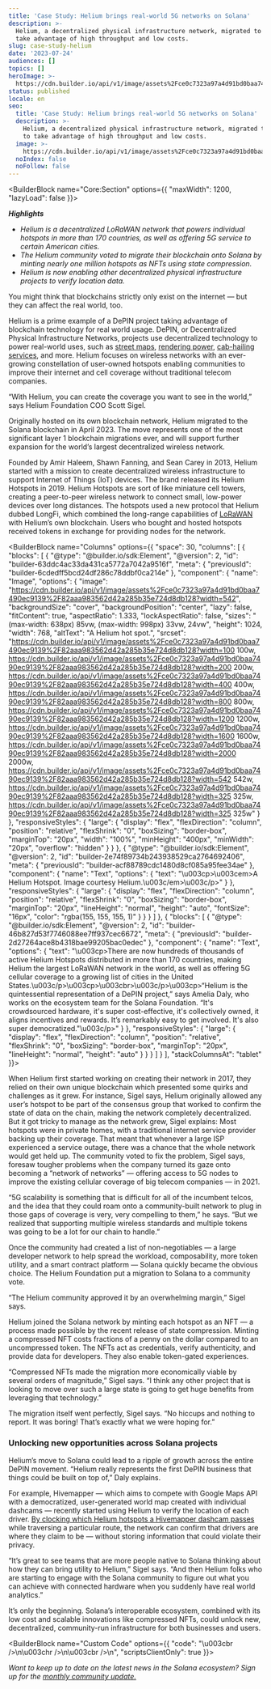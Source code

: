 ```yaml
---
title: 'Case Study: Helium brings real-world 5G networks on Solana'
description: >-
  Helium, a decentralized physical infrastructure network, migrated to Solana to
  take advantage of high throughput and low costs.
slug: case-study-helium
date: '2023-07-24'
audiences: []
topics: []
heroImage: >-
  https://cdn.builder.io/api/v1/image/assets%2Fce0c7323a97a4d91bd0baa7490ec9139%2F4fa7fddbc841494ba3d784e53af6cb78
status: published
locale: en
seo:
  title: 'Case Study: Helium brings real-world 5G networks on Solana'
  description: >-
    Helium, a decentralized physical infrastructure network, migrated to Solana
    to take advantage of high throughput and low costs.
  image: >-
    https://cdn.builder.io/api/v1/image/assets%2Fce0c7323a97a4d91bd0baa7490ec9139%2F4fa7fddbc841494ba3d784e53af6cb78
  noIndex: false
  noFollow: false
---
```


<BuilderBlock name="Core:Section" options={{
  "maxWidth": 1200,
  "lazyLoad": false
}}>

</BuilderBlock>

**_Highlights_**﻿

  

-   _Helium is a decentralized LoRaWAN network that powers individual hotspots in more than 170 countries, as well as offering 5G service to certain American cities._
-   _The Helium community voted to migrate their blockchain onto Solana by minting nearly one million hotspots as NFTs using state compression._
-   _Helium is now enabling other decentralized physical infrastructure projects to verify location data._

You might think that blockchains strictly only exist on the internet — but they can affect the real world, too.

  

Helium is a prime example of a DePIN project taking advantage of blockchain technology for real world usage. DePIN, or Decentralized Physical Infrastructure Networks, projects use decentralized technology to power real-world uses, such as [street maps](https://hivemapper.com/explorer), [rendering power](https://rendertoken.com/), [cab-hailing services](https://teleport.xyz), and more. Helium focuses on wireless networks with an ever-growing constellation of user-owned hotspots enabling communities to improve their internet and cell coverage without traditional telecom companies.

“With Helium, you can create the coverage you want to see in the world,” says Helium Foundation COO Scott Sigel. 

Originally hosted on its own blockchain network, Helium migrated to the Solana blockchain in April 2023. The move represents one of the most significant layer 1 blockchain migrations ever, and will support further expansion for the world’s largest decentralized wireless network. 

Founded by Amir Haleem, Shawn Fanning, and Sean Carey in 2013, Helium started with a mission to create decentralized wireless infrastructure to support Internet of Things (IoT) devices. The brand released its Helium Hotspots in 2019. Helium Hotspots are sort of like miniature cell towers, creating a peer-to-peer wireless network to connect small, low-power devices over long distances. The hotspots used a new protocol that Helium dubbed LongFi, which combined the long-range capabilities of [LoRaWAN](https://lora-alliance.org/about-lorawan/) with Helium’s own blockchain. Users who bought and hosted hotspots received tokens in exchange for providing nodes for the network.

<BuilderBlock name="Columns" options={{
  "space": 30,
  "columns": [
    {
      "blocks": [
        {
          "@type": "@builder.io/sdk:Element",
          "@version": 2,
          "id": "builder-63ddc4ac33da431ca5772a7042a9516f",
          "meta": {
            "previousId": "builder-6cdedff5bcd24df286c78ddbf0ca214e"
          },
          "component": {
            "name": "Image",
            "options": {
              "image": "https://cdn.builder.io/api/v1/image/assets%2Fce0c7323a97a4d91bd0baa7490ec9139%2F82aaa983562d42a285b35e724d8db128?width=542",
              "backgroundSize": "cover",
              "backgroundPosition": "center",
              "lazy": false,
              "fitContent": true,
              "aspectRatio": 1.333,
              "lockAspectRatio": false,
              "sizes": "(max-width: 638px) 85vw, (max-width: 998px) 33vw, 24vw",
              "height": 1024,
              "width": 768,
              "altText": "A Helium hot spot.",
              "srcset": "https://cdn.builder.io/api/v1/image/assets%2Fce0c7323a97a4d91bd0baa7490ec9139%2F82aaa983562d42a285b35e724d8db128?width=100 100w, https://cdn.builder.io/api/v1/image/assets%2Fce0c7323a97a4d91bd0baa7490ec9139%2F82aaa983562d42a285b35e724d8db128?width=200 200w, https://cdn.builder.io/api/v1/image/assets%2Fce0c7323a97a4d91bd0baa7490ec9139%2F82aaa983562d42a285b35e724d8db128?width=400 400w, https://cdn.builder.io/api/v1/image/assets%2Fce0c7323a97a4d91bd0baa7490ec9139%2F82aaa983562d42a285b35e724d8db128?width=800 800w, https://cdn.builder.io/api/v1/image/assets%2Fce0c7323a97a4d91bd0baa7490ec9139%2F82aaa983562d42a285b35e724d8db128?width=1200 1200w, https://cdn.builder.io/api/v1/image/assets%2Fce0c7323a97a4d91bd0baa7490ec9139%2F82aaa983562d42a285b35e724d8db128?width=1600 1600w, https://cdn.builder.io/api/v1/image/assets%2Fce0c7323a97a4d91bd0baa7490ec9139%2F82aaa983562d42a285b35e724d8db128?width=2000 2000w, https://cdn.builder.io/api/v1/image/assets%2Fce0c7323a97a4d91bd0baa7490ec9139%2F82aaa983562d42a285b35e724d8db128?width=542 542w, https://cdn.builder.io/api/v1/image/assets%2Fce0c7323a97a4d91bd0baa7490ec9139%2F82aaa983562d42a285b35e724d8db128?width=325 325w, https://cdn.builder.io/api/v1/image/assets%2Fce0c7323a97a4d91bd0baa7490ec9139%2F82aaa983562d42a285b35e724d8db128?width=325 325w"
            }
          },
          "responsiveStyles": {
            "large": {
              "display": "flex",
              "flexDirection": "column",
              "position": "relative",
              "flexShrink": "0",
              "boxSizing": "border-box",
              "marginTop": "20px",
              "width": "100%",
              "minHeight": "400px",
              "minWidth": "20px",
              "overflow": "hidden"
            }
          }
        },
        {
          "@type": "@builder.io/sdk:Element",
          "@version": 2,
          "id": "builder-2e74f89734b243938529ca2764692406",
          "meta": {
            "previousId": "builder-acf88789cdc1480d8cf085a95fee34ae"
          },
          "component": {
            "name": "Text",
            "options": {
              "text": "\u003cp>\u003cem>A Helium Hotspot. Image courtesy Helium.\u003c/em>\u003c/p>"
            }
          },
          "responsiveStyles": {
            "large": {
              "display": "flex",
              "flexDirection": "column",
              "position": "relative",
              "flexShrink": "0",
              "boxSizing": "border-box",
              "marginTop": "20px",
              "lineHeight": "normal",
              "height": "auto",
              "fontSize": "16px",
              "color": "rgba(155, 155, 155, 1)"
            }
          }
        }
      ]
    },
    {
      "blocks": [
        {
          "@type": "@builder.io/sdk:Element",
          "@version": 2,
          "id": "builder-46b827d53f7746088ee7ff937cec6672",
          "meta": {
            "previousId": "builder-2d27264ace8b4318bae99205bac0edec"
          },
          "component": {
            "name": "Text",
            "options": {
              "text": "\u003cp>There are now hundreds of thousands of active Helium Hotspots distributed in more than 170 countries, making Helium the largest LoRaWAN network in the world, as well as offering 5G cellular coverage to a growing list of cities in the United States.\u003c/p>\u003cp>\u003cbr>\u003c/p>\u003cp>“Helium is the quintessential representation of a DePIN project,” says Amelia Daly, who works on the ecosystem team for the Solana Foundation. “It's crowdsourced hardware, it's super cost-effective, it's collectively owned, it aligns incentives and rewards. It’s remarkably easy to get involved. It's also super democratized.\"\u003c/p>"
            }
          },
          "responsiveStyles": {
            "large": {
              "display": "flex",
              "flexDirection": "column",
              "position": "relative",
              "flexShrink": "0",
              "boxSizing": "border-box",
              "marginTop": "20px",
              "lineHeight": "normal",
              "height": "auto"
            }
          }
        }
      ]
    }
  ],
  "stackColumnsAt": "tablet"
}}>

</BuilderBlock>

When Helium first started working on creating their network in 2017, they relied on their own unique blockchain which presented some quirks and challenges as it grew. For instance, Sigel says, Helium originally allowed any user’s hotspot to be part of the consensus group that worked to confirm the state of data on the chain, making the network completely decentralized. But it got tricky to manage as the network grew, Sigel explains: Most hotspots were in private homes, with a traditional internet service provider backing up their coverage. That meant that whenever a large ISP experienced a service outage, there was a chance that the whole network would get held up. The community voted to fix the problem, Sigel says, foresaw tougher problems when the company turned its gaze onto becoming a “network of networks” — offering access to 5G nodes to improve the existing cellular coverage of big telecom companies — in 2021. 

  

“5G scalability is something that is difficult for all of the incumbent telcos, and the idea that they could roam onto a community-built network to plug in those gaps of coverage is very, very compelling to them,” he says. “But we realized that supporting multiple wireless standards and multiple tokens was going to be a lot for our chain to handle.”

Once the community had created a list of non-negotiables — a large developer network to help spread the workload, composability, more token utility, and a smart contract platform — Solana quickly became the obvious choice. The Helium Foundation put a migration to Solana to a community vote.

“The Helium community approved it by an overwhelming margin,” Sigel says.

Helium joined the Solana network by minting each hotspot as an NFT — a process made possible by the recent release of state compression. Minting a compressed NFT costs fractions of a penny on the dollar compared to an uncompressed token. The NFTs act as credentials, verify authenticity, and provide data for developers. They also enable token-gated experiences.

“Compressed NFTs made the migration more economically viable by several orders of magnitude,” Sigel says. “I think any other project that is looking to move over such a large state is going to get huge benefits from leveraging that technology.” 

The migration itself went perfectly, Sigel says. “No hiccups and nothing to report. It was boring! That’s exactly what we were hoping for.” 

  

### Unlocking new opportunities across Solana projects

  

Helium’s move to Solana could lead to a ripple of growth across the entire DePIN movement. “Helium really represents the first DePIN business that things could be built on top of,” Daly explains. 

For example, Hivemapper — which aims to compete with Google Maps API with a democratized, user-generated world map created with individual dashcams — recently started using Helium to verify the location of each driver. [By clocking which Helium hotspots a Hivemapper dashcam passes](https://hivemapper.com/blog/how-hivemapper-uses-helium-for-location-verification/) while traversing a particular route, the network can confirm that drivers are where they claim to be — without storing information that could violate their privacy.

“It’s great to see teams that are more people native to Solana thinking about how they can bring utility to Helium,” Sigel says. “And then Helium folks who are starting to engage with the Solana community to figure out what you can achieve with connected hardware when you suddenly have real world analytics.”

It’s only the beginning. Solana’s interoperable ecosystem, combined with its low cost and scalable innovations like compressed NFTs, could unlock new, decentralized, community-run infrastructure for both businesses and users.

<BuilderBlock name="Custom Code" options={{
  "code": "\u003cbr />\n\u003chr />\n\u003cbr />\n",
  "scriptsClientOnly": true
}}>

</BuilderBlock>

_Want to keep up to date on the latest news in the Solana ecosystem? Sign up for the_ [_monthly community update._](https://solana.com/newsletter)

